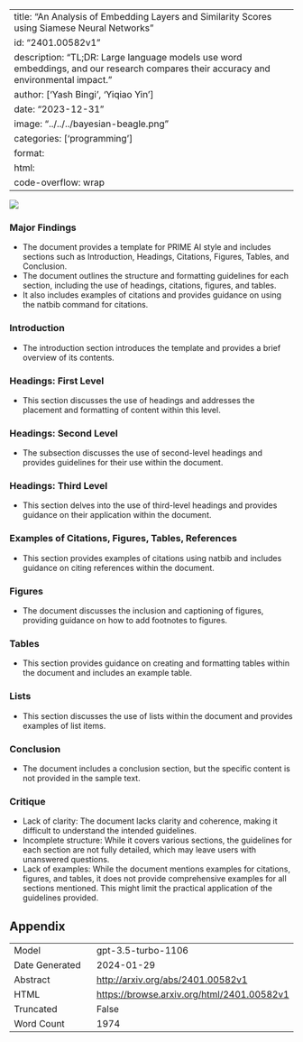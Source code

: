 
---
title: "An Analysis of Embedding Layers and Similarity Scores using Siamese Neural Networks"
id: "2401.00582v1"
description: "TL;DR: Large language models use word embeddings, and our research compares their accuracy and environmental impact."
author: ['Yash Bingi', 'Yiqiao Yin']
date: "2023-12-31"
image: "../../../bayesian-beagle.png"
categories: ['programming']
format:
  html:
    code-overflow: wrap
---

![](None)

### Major Findings
- The document provides a template for PRIME AI style and includes sections such as Introduction, Headings, Citations, Figures, Tables, and Conclusion.
- The document outlines the structure and formatting guidelines for each section, including the use of headings, citations, figures, and tables.
- It also includes examples of citations and provides guidance on using the natbib command for citations.

### Introduction
- The introduction section introduces the template and provides a brief overview of its contents.

### Headings: First Level
- This section discusses the use of headings and addresses the placement and formatting of content within this level.

### Headings: Second Level
- The subsection discusses the use of second-level headings and provides guidelines for their use within the document.

### Headings: Third Level
- This section delves into the use of third-level headings and provides guidance on their application within the document.

### Examples of Citations, Figures, Tables, References
- This section provides examples of citations using natbib and includes guidance on citing references within the document.

### Figures
- The document discusses the inclusion and captioning of figures, providing guidance on how to add footnotes to figures.

### Tables
- This section provides guidance on creating and formatting tables within the document and includes an example table.

### Lists
- This section discusses the use of lists within the document and provides examples of list items.

### Conclusion
- The document includes a conclusion section, but the specific content is not provided in the sample text.

### Critique
- Lack of clarity: The document lacks clarity and coherence, making it difficult to understand the intended guidelines.
- Incomplete structure: While it covers various sections, the guidelines for each section are not fully detailed, which may leave users with unanswered questions.
- Lack of examples: While the document mentions examples for citations, figures, and tables, it does not provide comprehensive examples for all sections mentioned. This might limit the practical application of the guidelines provided.

## Appendix

|          |          |
|----------|----------|
| Model     | gpt-3.5-turbo-1106       |
| Date Generated     | 2024-01-29       |
| Abstract | [http://arxiv.org/abs/2401.00582v1](http://arxiv.org/abs/2401.00582v1)        |
| HTML     | [https://browse.arxiv.org/html/2401.00582v1](https://browse.arxiv.org/html/2401.00582v1)       |
| Truncated       | False       |
| Word Count       | 1974       |
